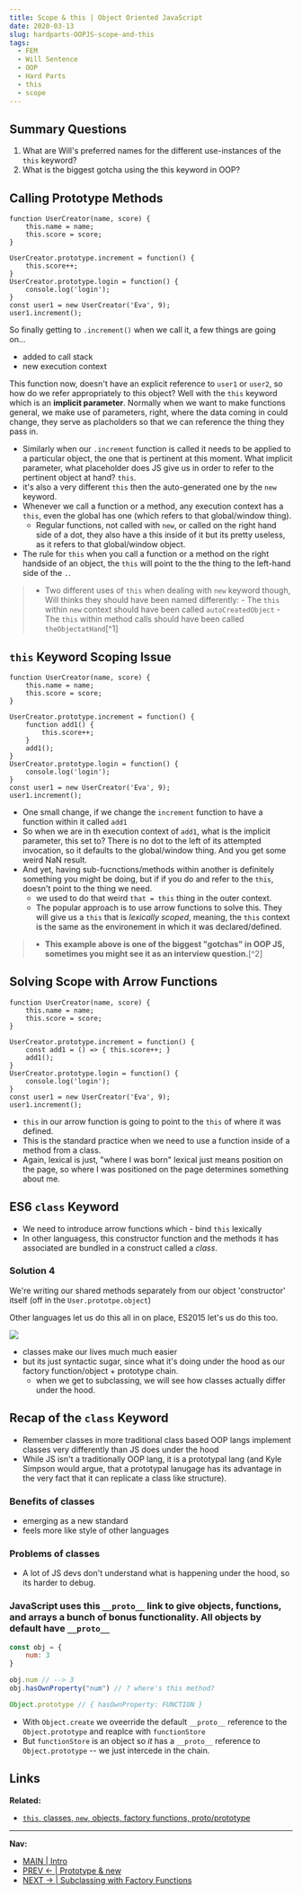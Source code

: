 ```yaml
---
title: Scope & this | Object Oriented JavaScript
date: 2020-03-13
slug: hardparts-OOPJS-scope-and-this
tags: 
  - FEM
  - Will Sentence
  - OOP
  - Hard Parts
  - this
  - scope
---
```

## Summary Questions
1. What are Will's preferred names for the different use-instances of the `this` keyword?
2. What is the biggest gotcha using the this keyword in OOP?

## Calling Prototype Methods
```js:title=factory-functions-with-prototype-properties
function UserCreator(name, score) {
    this.name = name;
    this.score = score;
}

UserCreator.prototype.increment = function() {
    this.score++;
}
UserCreator.prototype.login = function() {
    console.log('login');
}
const user1 = new UserCreator('Eva', 9);
user1.increment();
```
So finally getting to `.increment()` when we call it, a few things are going on...
- added to call stack
- new execution context 

This function now, doesn't have an explicit reference to `user1` or `user2`, so how do we refer appropriately to this object? Well with the `this` keyword which is an **implicit parameter**. Normally when we want to make functions general, we make use of parameters, right, where the data coming in could change, they serve as placholders so that we can reference the thing they pass in.
- Similarly when our `.increment` function is called it needs to be applied to a particular object, the one that is pertinent at this moment. What implicit parameter, what placeholder does JS give us in order to refer to the pertinent object at hand? `this`.
- it's also a very different `this` then the auto-generated one by the `new` keyword.
-  Whenever we call a function or a method, any execution context has a `this`, even the global has one (which refers to that global/window thing).
    - Regular functions, not called with `new`, or called on the right hand side of a dot, they also have a this inside of it but its pretty useless, as it refers to that global/window object.
- The rule for `this` when you call a function or a method on the right handside of an object, the `this` will point to the the thing to the left-hand side of the `.`.

>- Two different uses of `this` when dealing with `new` keyword though, Will thinks they should have been named differently:
    - The `this` within `new` context should have been called `autoCreatedObject`
    - The `this` within method calls should have been called `theObjectatHand`[^1]

## `this` Keyword Scoping Issue
```js:title=what-is-this? {7-10}
function UserCreator(name, score) {
    this.name = name;
    this.score = score;
}

UserCreator.prototype.increment = function() {
    function add1() {
        this.score++;
    }
    add1();
}
UserCreator.prototype.login = function() {
    console.log('login');
}
const user1 = new UserCreator('Eva', 9);
user1.increment();
```
- One small change, if we change the `increment` function to have a function within it called `add1`
- So when we are in th execution context of `add1`, what is the implicit parameter, this set to? There is no dot to the left of its attempted invocation, so it defaults to the global/window thing. And you get some weird NaN result.
- And yet, having sub-fucnctions/methods within another is definitely something you might be doing, but if if you do and refer to the `this`, doesn't point to the thing we need. 
    - we used to do that weird `that = this` thing in the outer context.
    - The popular approach is to use arrow functions to solve this. They will give us a `this` that is *lexically scoped*, meaning, the `this` context is the same as the environement in which it was declared/defined.

>* **This example above is one of the biggest "gotchas" in OOP JS, sometimes you might see it as an interview question.**[^2]

## Solving Scope with Arrow Functions
```js:title=arrow-funtions {7,8}
function UserCreator(name, score) {
    this.name = name;
    this.score = score;
}

UserCreator.prototype.increment = function() {
    const add1 = () => { this.score++; }
    add1();
}
UserCreator.prototype.login = function() {
    console.log('login');
}
const user1 = new UserCreator('Eva', 9);
user1.increment();
```
- `this` in our arrow function is going to point to the `this` of where it was defined.
- This is the standard practice when we need to use a function inside of a method from a class.
- Again, lexical is just, "where I was born" lexical just means position on the page, so where I was positioned on the page determines something about me.

## ES6 `class` Keyword
* We need to introduce arrow functions which - bind `this` lexically
* In other languagess, this constructor function and the methods it has associated are bundled in a construct called  a *class*. 

### Solution 4 
We're writing our shared methods separately from our object 'constructor' itself (off in the `User.prototpe.object`)

Other languages let us do this all in on place, ES2015 let's us do this too.

![](/class-syntactic-sugar.png)
- classes make our lives much much easier
- but its just syntactic sugar, since what it's doing under the hood as our factory function/object + prototype chain.
    - when we get to subclassing, we will see how classes actually differ under the hood.

## Recap of the `class` Keyword
- Remember classes in more traditional class based OOP langs implement classes very differently than JS does under the hood
- While JS isn't a traditionally OOP lang, it is a prototypal lang (and Kyle Simpson would argue, that a prototypal lanugage has its advantage in the very fact that it can replicate a class like structure).

### Benefits of classes
- emerging as a new standard
- feels more like style of other languages 

### Problems of classes
- A lot of JS devs don't understand what is happening under the hood, so its harder to debug.

### JavaScript uses this `__proto__` link to give objects, functions, and arrays a bunch of bonus functionality. All objects by default have `__proto__`
```js
const obj = {
    num: 3
}

obj.num // --> 3
obj.hasOwnProperty("num") // ? where's this method?

Object.prototype // { hasOwnProperty: FUNCTION }
```
- With `Object.create` we oveerride the default `__proto__` reference to the `Object.prototype` and reaplce with `functionStore`
- But `functionStore` is an object so *it* has a `__proto__` reference to `Object.prototype` -- we just intercede in the chain.

## Links 
**Related:**
- [`this`, classes, `new`, objects, factory functions, proto/prototype](/hardparts-js-v2-classes-and-prototypes)
-----------
**Nav:**  
- [MAIN | Intro](/hardparts-OOJS-main)
- [PREV ← | Prototype & new ](/hardparts-OOJS-prototype-and-new)
- [NEXT → | Subclassing with Factory Functions ](/hardparts-OOPJS-scope-and-this)